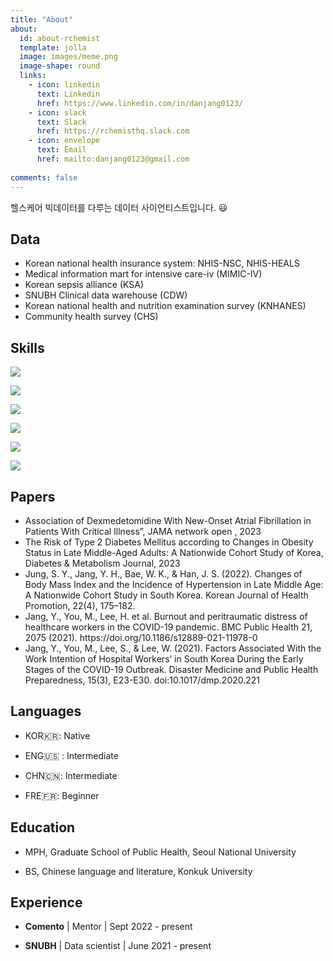 ```yaml
---
title: "About"
about:
  id: about-rchemist
  template: jolla
  image: images/meme.png
  image-shape: round
  links: 
    - icon: linkedin
      text: Linkedin
      href: https://www.linkedin.com/in/danjang0123/
    - icon: slack
      text: Slack
      href: https://rchemisthq.slack.com
    - icon: envelope
      text: Email
      href: mailto:danjang0123@gmail.com
      
comments: false
---
```


헬스케어 빅데이터를 다루는 데이터 사이언티스트입니다. 😃

::: panel-tabset

## Data

- Korean national health insurance system: NHIS-NSC, NHIS-HEALS
- Medical information mart for intensive care-iv (MIMIC-IV)
- Korean sepsis alliance (KSA)
- SNUBH Clinical data warehouse (CDW)
- Korean national health and nutrition examination survey (KNHANES)
- Community health survey (CHS)

## Skills

<img src="https://img.shields.io/badge/R-276DC3?style=for-the-badge&amp;logo=R&amp;logoColor=white" style="display: inline-block;"/>

<img src="https://img.shields.io/badge/Python-3776AB?style=for-the-badge&amp;logo=Python&amp;logoColor=white" style="display: inline-block;"/>

<img src="https://img.shields.io/badge/PostgreSQL-4169E1?style=for-the-badge&amp;logo=PostgreSQL&amp;logoColor=white" style="display: inline-block;"/>

<img src="https://img.shields.io/badge/HTML5-E34F26?style=for-the-badge&logo=HTML5&logoColor=white" style="display: inline-block;"/>

<img src = "https://img.shields.io/badge/CSS3-1572B6?style=for-the-badge&logo=CSS3&logoColor=white" style="display: inline-block;"/>

<img src="https://img.shields.io/badge/JavaScript-F7DF1E?style=for-the-badge&amp;logo=JavaScript&amp;logoColor=black" style="display: inline-block;"/>

## Papers {style="text-align: left;"}

- Association of Dexmedetomidine With New-Onset Atrial Fibrillation in Patients With Critical Illness", JAMA network open , 2023
- The Risk of Type 2 Diabetes Mellitus according to Changes in Obesity Status in Late Middle-Aged Adults: A Nationwide Cohort Study of Korea, Diabetes & Metabolism Journal, 2023
- Jung, S. Y., Jang, Y. H., Bae, W. K., & Han, J. S. (2022). Changes of Body Mass Index and the Incidence of Hypertension in Late Middle Age: A Nationwide Cohort Study in South Korea. Korean Journal of Health Promotion, 22(4), 175–182.
- Jang, Y., You, M., Lee, H. et al. Burnout and peritraumatic distress of healthcare workers in the COVID-19 pandemic. BMC Public Health 21, 2075 (2021). https://doi.org/10.1186/s12889-021-11978-0
- Jang, Y., You, M., Lee, S., & Lee, W. (2021). Factors Associated With the Work Intention of Hospital Workers’ in South Korea During the Early Stages of the COVID-19 Outbreak. Disaster Medicine and Public Health Preparedness, 15(3), E23-E30. doi:10.1017/dmp.2020.221

## Languages {style="text-align: left;"}

-   KOR🇰🇷: Native

-   ENG🇺🇸 : Intermediate

-   CHN🇨🇳: Intermediate

-   FRE🇫🇷: Beginner

## Education {style="text-align: left;"}

-   MPH, Graduate School of Public Health, Seoul National University

-   BS, Chinese language and literature, Konkuk University

## Experience {style="text-align: left;"}

-   **Comento** \| Mentor \| Sept 2022 - present

-   **SNUBH** \| Data scientist \| June 2021 - present
:::
